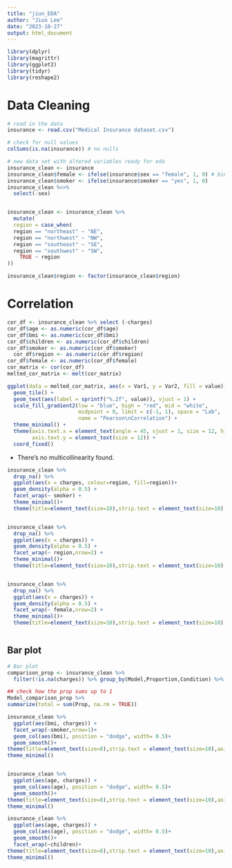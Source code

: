 ```yaml
---
title: "jiun_EDA"
author: "Jiun Lee"
date: "2023-10-27"
output: html_document
---
```


```r
library(dplyr)
library(magrittr)
library(ggplot2)
library(tidyr)
library(reshape2)
```

# Data Cleaning
```r
# read in the data
insurance <- read.csv("Medical Insurance dataset.csv")
```

```r
# check for null values
colSums(is.na(insurance)) # no nulls
```

```r
# new data set with altered variables ready for eda
insurance_clean <- insurance
insurance_clean$female <- ifelse(insurance$sex == "female", 1, 0) # binary var
insurance_clean$smoker <- ifelse(insurance$smoker == "yes", 1, 0) 
insurance_clean %<>% 
  select(-sex)


insurance_clean <- insurance_clean %>%
  mutate(
  region = case_when(
  region == "northeast" ~ "NE",
  region == "northwest" ~ "NW",
  region == "southeast" ~ "SE",
  region == "southwest" ~ "SW",
    TRUE ~ region  
))

insurance_clean$region <- factor(insurance_clean$region)

```

# Correlation
```r
cor_df <- insurance_clean %>% select (-charges)
cor_df$age <- as.numeric(cor_df$age)
cor_df$bmi <- as.numeric(cor_df$bmi)
cor_df$children <- as.numeric(cor_df$children)
cor_df$smoker <- as.numeric(cor_df$smoker)
  cor_df$region <- as.numeric(cor_df$region)
cor_df$female <- as.numeric(cor_df$female)
cor_matrix <- cor(cor_df)
melted_cor_matrix <- melt(cor_matrix)

ggplot(data = melted_cor_matrix, aes(x = Var1, y = Var2, fill = value)) +
  geom_tile() +
  geom_text(aes(label = sprintf("%.2f", value)), vjust = 1) +
  scale_fill_gradient2(low = "blue", high = "red", mid = "white", 
                       midpoint = 0, limit = c(-1, 1), space = "Lab", 
                       name = "Pearson\nCorrelation") +
  theme_minimal() +
  theme(axis.text.x = element_text(angle = 45, vjust = 1, size = 12, hjust = 1),
        axis.text.y = element_text(size = 12)) +
  coord_fixed()

```
- There's no multicollinearity found.


```r
insurance_clean %>%
  drop_na() %>%
  ggplot(aes(x = charges, colour=region, fill=region))+
  geom_density(alpha = 0.5) + 
  facet_wrap(~ smoker) +
  theme_minimal()+
  theme(title=element_text(size=10),strip.text = element_text(size=10),axis.title = element_text(size=7), plot.caption = element_text(size=9),axis.text.x=element_text(size=8))


insurance_clean %>%
  drop_na() %>%
  ggplot(aes(x = charges)) +
  geom_density(alpha = 0.5) + 
  facet_wrap(~ region,nrow=2) +
  theme_minimal()+
  theme(title=element_text(size=10),strip.text = element_text(size=10),axis.title = element_text(size=7), plot.caption = element_text(size=9),axis.text.x=element_text(size=8))


insurance_clean %>%
  drop_na() %>%
  ggplot(aes(x = charges)) +
  geom_density(alpha = 0.5) + 
  facet_wrap(~ female,nrow=2) +
  theme_minimal()+
  theme(title=element_text(size=10),strip.text = element_text(size=10),axis.title = element_text(size=7), plot.caption = element_text(size=9),axis.text.x=element_text(size=8))



```

## Bar plot
```r
# Bar plot
comparison_prop <- insurance_clean %>% 
  filter(!is.na(charges)) %>% group_by(Model,Proportion,Condition) %>% summarize(n=n()) %>% group_by(smoker,Condition) %>% mutate(Prop=n/sum(n))

## check how the prop sums up to 1
Model_comparison_prop %>%
summarize(total = sum(Prop, na.rm = TRUE))

insurance_clean %>% 
  ggplot(aes(bmi, charges)) +
  facet_wrap(~smoker,nrow=1)+
  geom_col(aes(bmi), position = "dodge", width= 0.5)+
  geom_smooth()+
theme(title=element_text(size=8),strip.text = element_text(size=10),axis.title = element_text(size=5), plot.caption = element_text(size=9),axis.text.x=element_text(size=7), axis.text.y=element_text(size=7))+
theme_minimal()


insurance_clean %>% 
  ggplot(aes(age, charges)) +
  geom_col(aes(age), position = "dodge", width= 0.5)+
  geom_smooth()+
theme(title=element_text(size=8),strip.text = element_text(size=10),axis.title = element_text(size=5), plot.caption = element_text(size=9),axis.text.x=element_text(size=7), axis.text.y=element_text(size=7))+
theme_minimal()

insurance_clean %>% 
  ggplot(aes(age, charges)) +
  geom_col(aes(age), position = "dodge", width= 0.5)+
  geom_smooth()+
  facet_wrap(~children)+
theme(title=element_text(size=8),strip.text = element_text(size=10),axis.title = element_text(size=5), plot.caption = element_text(size=9),axis.text.x=element_text(size=7), axis.text.y=element_text(size=7))+
theme_minimal()


```

